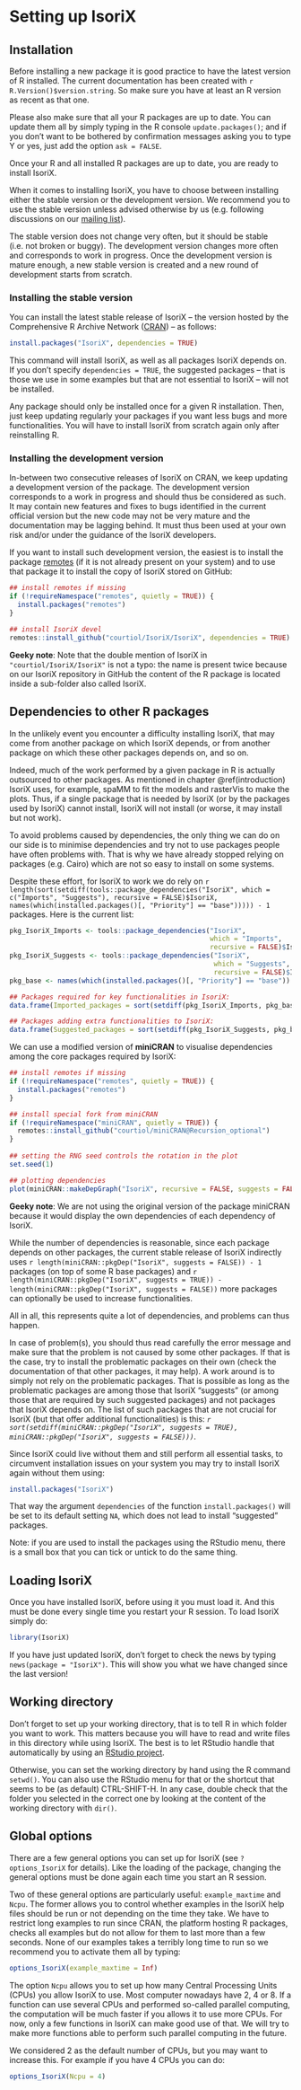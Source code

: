 # Setting up IsoriX

## Installation

Before installing a new package it is good practice to have the latest version of R installed.
The current documentation has been created with `r R.Version()$version.string`. So make sure you have at least an R version as recent as that one.

Please also make sure that all your R packages are up to date. You can update them all by simply typing in the R console ```update.packages()```; and if you don't want to be bothered by confirmation messages asking you to type Y or yes, just add the option `ask = FALSE`.

Once your R and all installed R packages are up to date, you are ready to install IsoriX.

When it comes to installing IsoriX, you have to choose between installing either the stable version or the development version.
We recommend you to use the stable version unless advised otherwise by us (e.g. following discussions on our [mailing list](https://groups.google.com/g/IsoriX)).

The stable version does not change very often, but it should be stable (i.e. not broken or buggy).
The development version changes more often and corresponds to work in progress.
Once the development version is mature enough, a new stable version is created and a new round of development starts from scratch.

### Installing the stable version

You can install the latest stable release of IsoriX -- the version hosted by the Comprehensive R Archive Network ([CRAN](https://CRAN.R-project.org/package=IsoriX)) -- as follows:

```r
install.packages("IsoriX", dependencies = TRUE)
```

This command will install IsoriX, as well as all packages IsoriX depends on. If you don't specify `dependencies = TRUE`, the suggested packages -- that is those we use in some examples but that are not essential to IsoriX -- will not be installed.

Any package should only be installed once for a given R installation. Then, just keep updating regularly your packages if you want less bugs and more functionalities. You will have to install IsoriX from scratch again only after reinstalling R.

### Installing the development version

In-between two consecutive releases of IsoriX on CRAN, we keep updating a development version of the package.
The development version corresponds to a work in progress and should thus be considered as such.
It may contain new features and fixes to bugs identified in the current official version but the new code may not be very mature and the documentation may be lagging behind.
It must thus been used at your own risk and/or under the guidance of the IsoriX developers.

If you want to install such development version, the easiest is to install the package [remotes](https://remotes.r-lib.org/) (if it is not already present on your system) and to use that package it to install the copy of IsoriX stored on GitHub:

```r
## install remotes if missing
if (!requireNamespace("remotes", quietly = TRUE)) {
  install.packages("remotes")
}

## install IsoriX devel
remotes::install_github("courtiol/IsoriX/IsoriX", dependencies = TRUE)
```

::: {.rmdnote}
**Geeky note**: Note that the double mention of IsoriX in `"courtiol/IsoriX/IsoriX"` is not a typo: the name is present twice because on our IsoriX repository in GitHub the content of the R package is located inside a sub-folder also called IsoriX.
:::

## Dependencies to other R packages

In the unlikely event you encounter a difficulty installing IsoriX, that may come from another package on which IsoriX depends, or from another package on which these other packages depends on, and so on. 

Indeed, much of the work performed by a given package in R is actually outsourced to other packages. As mentioned in chapter \@ref(introduction) IsoriX uses, for example, spaMM to fit the models and rasterVis to make the plots.
Thus, if a single package that is needed by IsoriX (or by the packages used by IsoriX) cannot install, IsoriX will not install (or worse, it may install but not work).

To avoid problems caused by dependencies, the only thing we can do on our side is to minimise dependencies and try not to use packages people have often problems with.
That is why we have already stopped relying on packages (e.g. Cairo) which are not so easy to install on some systems.

Despite these effort, for IsoriX to work we do rely on `r length(sort(setdiff(tools::package_dependencies("IsoriX", which = c("Imports", "Suggests"), recursive = FALSE)$IsoriX, names(which(installed.packages()[, "Priority"] == "base"))))) - 1` packages. Here is the current list:

```r
pkg_IsoriX_Imports <- tools::package_dependencies("IsoriX",
                                                  which = "Imports",
                                                  recursive = FALSE)$IsoriX
pkg_IsoriX_Suggests <- tools::package_dependencies("IsoriX",
                                                   which = "Suggests",
                                                   recursive = FALSE)$IsoriX
pkg_base <- names(which(installed.packages()[, "Priority"] == "base"))

## Packages required for key functionalities in IsoriX:
data.frame(Imported_packages = sort(setdiff(pkg_IsoriX_Imports, pkg_base)))

## Packages adding extra functionalities to IsoriX:
data.frame(Suggested_packages = sort(setdiff(pkg_IsoriX_Suggests, pkg_base)))
```

We can use a modified version of **miniCRAN** to visualise dependencies among the core packages required by IsoriX:
```r
## install remotes if missing
if (!requireNamespace("remotes", quietly = TRUE)) {
  install.packages("remotes")
}

## install special fork from miniCRAN
if (!requireNamespace("miniCRAN", quietly = TRUE)) {
  remotes::install_github("courtiol/miniCRAN@Recursion_optional")
}
  
## setting the RNG seed controls the rotation in the plot
set.seed(1)

## plotting dependencies
plot(miniCRAN::makeDepGraph("IsoriX", recursive = FALSE, suggests = FALSE))
```

::: {.rmdnote}
**Geeky note**: We are not using the original version of the package miniCRAN because it would display the own dependencies of each dependency of IsoriX.
:::

While the number of dependencies is reasonable, since each package depends on other packages, the current stable release of IsoriX indirectly uses `r length(miniCRAN::pkgDep("IsoriX", suggests = FALSE)) - 1` packages (on top of some R base packages) and `r length(miniCRAN::pkgDep("IsoriX", suggests = TRUE)) - length(miniCRAN::pkgDep("IsoriX", suggests = FALSE))` more packages can optionally be used to increase functionalities.

All in all, this represents quite a lot of dependencies, and problems can thus happen.

In case of problem(s), you should thus read carefully the error message and make sure that the problem is not caused by some other packages. If that is the case, try to install the problematic packages on their own (check the documentation of that other packages, it may help).
A work around is to simply not rely on the problematic packages.
That is possible as long as the problematic packages are among those that IsoriX "suggests" (or among those that are required by such suggested packages) and not packages that IsoriX depends on.
The list of such packages that are not crucial for IsoriX (but that offer additional functionalities) is this:
*`r sort(setdiff(miniCRAN::pkgDep("IsoriX", suggests = TRUE), miniCRAN::pkgDep("IsoriX", suggests = FALSE)))`*.

Since IsoriX could live without them and still perform all essential tasks, to circumvent installation issues on your system you may try to install IsoriX again without them using:

```r
install.packages("IsoriX")
```

That way the argument `dependencies` of the function `install.packages()` will be set to its default setting `NA`, which does not lead to install "suggested" packages.

Note: if you are used to install the packages using the RStudio menu, there is a small box that you can tick or untick to do the same thing. 


## Loading IsoriX

Once you have installed IsoriX, before using it you must load it. And this must be done every single time you restart your R session. To load IsoriX simply do:

```r
library(IsoriX)
```

If you have just updated IsoriX, don't forget to check the news by typing `news(package = "IsoriX")`. This will show you what we have changed since the last version!

## Working directory

Don't forget to set up your working directory, that is to tell R in which folder you want to work.
This matters because you will have to read and write files in this directory while using IsoriX.
The best is to let RStudio handle that automatically by using an [RStudio project](https://support.rstudio.com/hc/en-us/articles/200526207-Using-RStudio-Projects).

Otherwise, you can set the working directory by hand using the R command `setwd()`.
You can also use the RStudio menu for that or the shortcut that seems to be (as default) CTRL-SHIFT-H.
In any case, double check that the folder you selected in the correct one by looking at the content of the working directory with `dir()`.

## Global options {#globaloptions}

There are a few general options you can set up for IsoriX (see ```?options_IsoriX``` for details).
Like the loading of the package, changing the general options must be done again each time you start an R session.

Two of these general options are particularly useful: `example_maxtime` and `Ncpu`.
The former allows you to control whether examples in the IsoriX help files should be run or not
depending on the time they take. We have to restrict long examples to run since CRAN, the platform
hosting R packages, checks all examples but do not allow for them to last more than a few seconds.
None of our examples takes a terribly long time to run so we recommend you to activate them all by typing:

```r
options_IsoriX(example_maxtime = Inf)
```

The option `Ncpu` allows you to set up how many Central Processing Units (CPUs) you allow IsoriX to use.
Most computer nowadays have 2, 4 or 8. If a function can use several CPUs and performed
so-called parallel computing, the computation will be much faster if you allows it to use more CPUs.
For now, only a few functions in IsoriX can make good use of that.
We will try to make more functions able to perform such parallel computing in the future.

We considered 2 as the default number of CPUs, but you may want to increase this.
For example if you have 4 CPUs you can do:

```r
options_IsoriX(Ncpu = 4)
```

